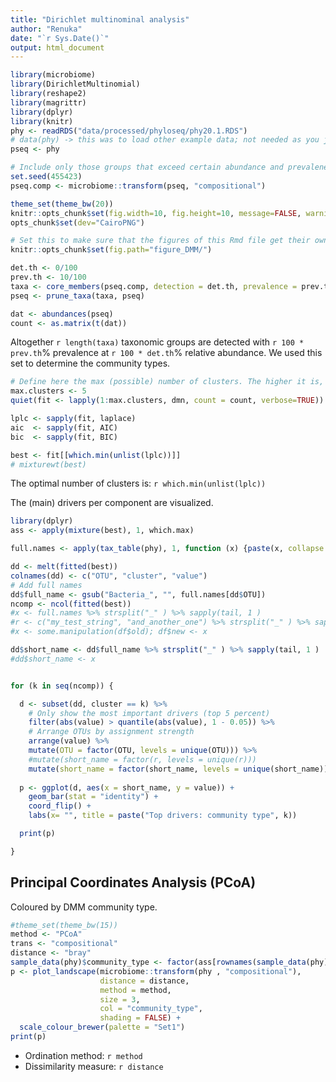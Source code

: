 ```yaml
---
title: "Dirichlet multinominal analysis"
author: "Renuka"
date: "`r Sys.Date()`"
output: html_document
---
```




```r
library(microbiome)
library(DirichletMultinomial)
library(reshape2)
library(magrittr)
library(dplyr)
library(knitr)
phy <- readRDS("data/processed/phyloseq/phy20.1.RDS")
# data(phy) -> this was to load other example data; not needed as you just loaded phy above
pseq <- phy

# Include only those groups that exceed certain abundance and prevalenec
set.seed(455423)
pseq.comp <- microbiome::transform(pseq, "compositional")

theme_set(theme_bw(20))
knitr::opts_chunk$set(fig.width=10, fig.height=10, message=FALSE, warning=FALSE)
opts_chunk$set(dev="CairoPNG")

# Set this to make sure that the figures of this Rmd file get their own name
knitr::opts_chunk$set(fig.path="figure_DMM/")

det.th <- 0/100
prev.th <- 10/100
taxa <- core_members(pseq.comp, detection = det.th, prevalence = prev.th)
pseq <- prune_taxa(taxa, pseq)

dat <- abundances(pseq)
count <- as.matrix(t(dat))
```

Altogether `r length(taxa)` taxonomic groups are detected with `r 100 * prev.th`% prevalence at `r 100 * det.th`% relative abundance. We used this set to determine the community types.




```r
# Define here the max (possible) number of clusters. The higher it is, the slower the computing.
max.clusters <- 5
quiet(fit <- lapply(1:max.clusters, dmn, count = count, verbose=TRUE))

lplc <- sapply(fit, laplace) 
aic  <- sapply(fit, AIC) 
bic  <- sapply(fit, BIC)

best <- fit[[which.min(unlist(lplc))]]
# mixturewt(best)
```

The optimal number of clusters is: `r which.min(unlist(lplc))`

The (main) drivers per component are visualized.

```r
library(dplyr)
ass <- apply(mixture(best), 1, which.max)

full.names <- apply(tax_table(phy), 1, function (x) {paste(x, collapse = "_")})

dd <- melt(fitted(best))
colnames(dd) <- c("OTU", "cluster", "value")
# Add full names
dd$full_name <- gsub("Bacteria_", "", full.names[dd$OTU])
ncomp <- ncol(fitted(best))
#x <- full.names %>% strsplit("_" ) %>% sapply(tail, 1 )   
#r <- c("my_test_string", "and_another_one") %>% strsplit("_" ) %>% sapply(tail, 1 )  
#x <- some.manipulation(df$old); df$new <- x

dd$short_name <- dd$full_name %>% strsplit("_" ) %>% sapply(tail, 1 )
#dd$short_name <- x


for (k in seq(ncomp)) {

  d <- subset(dd, cluster == k) %>%
    # Only show the most important drivers (top 5 percent)
    filter(abs(value) > quantile(abs(value), 1 - 0.05)) %>%
    # Arrange OTUs by assignment strength    
    arrange(value) %>%
    mutate(OTU = factor(OTU, levels = unique(OTU))) %>%
    #mutate(short_name = factor(r, levels = unique(r))) 
    mutate(short_name = factor(short_name, levels = unique(short_name)))
    
  p <- ggplot(d, aes(x = short_name, y = value)) +
    geom_bar(stat = "identity") +
    coord_flip() +    
    labs(x= "", title = paste("Top drivers: community type", k))

  print(p)

}  
```





## Principal Coordinates Analysis (PCoA)

Coloured by DMM community type.


```r
#theme_set(theme_bw(15))
method <- "PCoA"
trans <- "compositional"
distance <- "bray"
sample_data(phy)$community_type <- factor(ass[rownames(sample_data(phy))])
p <- plot_landscape(microbiome::transform(phy , "compositional"),
                    distance = distance,
                    method = method,
                    size = 3,
                    col = "community_type",
                    shading = FALSE) +
  scale_colour_brewer(palette = "Set1")		    
print(p)
```

* Ordination method: `r method`
* Dissimilarity measure: `r distance`
